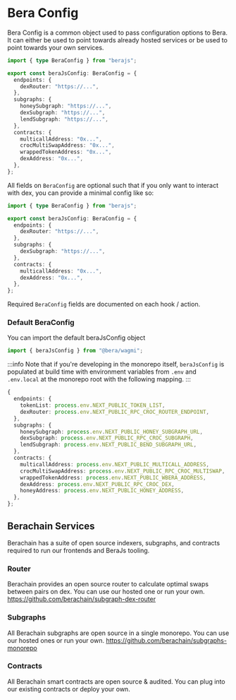 # Bera Config

Bera Config is a common object used to pass configuration options to Bera. It can either be used to point towards already hosted services or be used to point towards your own services.

```ts
import { type BeraConfig } from "berajs";

export const beraJsConfig: BeraConfig = {
  endpoints: {
    dexRouter: "https://...",
  },
  subgraphs: {
    honeySubgraph: "https://...",
    dexSubgraph: "https://...",
    lendSubgraph: "https://...",
  },
  contracts: {
    multicallAddress: "0x...",
    crocMultiSwapAddress: "0x...",
    wrappedTokenAddress: "0x...",
    dexAddress: "0x...",
  },
};
```

All fields on `BeraConfig` are optional such that if you only want to interact with dex, you can provide a minimal config like so:

```ts
import { type BeraConfig } from "berajs";

export const beraJsConfig: BeraConfig = {
  endpoints: {
    dexRouter: "https://...",
  },
  subgraphs: {
    dexSubgraph: "https://...",
  },
  contracts: {
    multicallAddress: "0x...",
    dexAddress: "0x...",
  },
};
```

Required `BeraConfig` fields are documented on each hook / action.

### Default BeraConfig

You can import the default beraJsConfig object

```ts
import { beraJsConfig } from "@bera/wagmi";
```

:::info
Note that if you're developing in the monorepo itself, `beraJsConfig` is populated at build time with environment variables from `.env` and `.env.local` at the monorepo root with the following mapping.
:::

```ts
{
  endpoints: {
    tokenList: process.env.NEXT_PUBLIC_TOKEN_LIST,
    dexRouter: process.env.NEXT_PUBLIC_RPC_CROC_ROUTER_ENDPOINT,
  },
  subgraphs: {
    honeySubgraph: process.env.NEXT_PUBLIC_HONEY_SUBGRAPH_URL,
    dexSubgraph: process.env.NEXT_PUBLIC_RPC_CROC_SUBGRAPH,
    lendSubgraph: process.env.NEXT_PUBLIC_BEND_SUBGRAPH_URL,
  },
  contracts: {
    multicallAddress: process.env.NEXT_PUBLIC_MULTICALL_ADDRESS,
    crocMultiSwapAddress: process.env.NEXT_PUBLIC_RPC_CROC_MULTISWAP,
    wrappedTokenAddress: process.env.NEXT_PUBLIC_WBERA_ADDRESS,
    dexAddress: process.env.NEXT_PUBLIC_RPC_CROC_DEX,
    honeyAddress: process.env.NEXT_PUBLIC_HONEY_ADDRESS,
  },
};

```

## Berachain Services

Berachain has a suite of open source indexers, subgraphs, and contracts required to run our frontends and BeraJs tooling.

### Router

Berachain provides an open source router to calculate optimal swaps between pairs on dex. You can use our hosted one or run your own.
https://github.com/berachain/subgraph-dex-router

### Subgraphs

All Berachain subgraphs are open source in a single monorepo. You can use our hosted ones or run your own. https://github.com/berachain/subgraphs-monorepo

### Contracts

All Berachain smart contracts are open source & audited. You can plug into our existing contracts or deploy your own.
